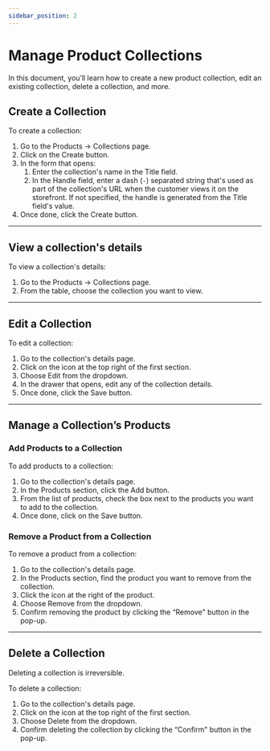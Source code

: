 ```yaml
---
sidebar_position: 2
---
```



# Manage Product Collections

In this document, you’ll learn how to create a new product collection, edit an existing collection, delete a collection, and more.

## Create a Collection

To create a collection:

1. Go to the Products → Collections page.
2. Click on the Create button.
3. In the form that opens:
    1. Enter the collection's name in the Title field.
    2. In the Handle field, enter a dash (`-`) separated string that's used as part of the collection's URL when the customer views it on the storefront. If not specified, the handle is generated from the Title field's value.
5. Once done, click the Create button.

---

## View a collection's details

To view a collection's details:

1. Go to the Products → Collections page.
2. From the table, choose the collection you want to view.

---

## Edit a Collection

To edit a collection:

1. Go to the collection's details page.
2. Click on the <InlineIcon Icon={EllipsisHorizontal} alt="three dots" /> icon at the top right of the first section.
3. Choose Edit from the dropdown.
4. In the drawer that opens, edit any of the collection details.
5. Once done, click the Save button.

---

## Manage a Collection’s Products

### Add Products to a Collection

To add products to a collection:

1. Go to the collection's details page.
2. In the Products section, click the Add button.
3. From the list of products, check the box next to the products you want to add to the collection.
4. Once done, click on the Save button.

### Remove a Product from a Collection

To remove a product from a collection:

1. Go to the collection's details page.
2. In the Products section, find the product you want to remove from the collection.
3. Click the <InlineIcon Icon={EllipsisHorizontal} alt="three dots" /> icon at the right of the product.
4. Choose Remove from the dropdown.
5. Confirm removing the product by clicking the “Remove" button in the pop-up.

---

## Delete a Collection

<Note type="warning">

Deleting a collection is irreversible.

</Note>

To delete a collection:

1. Go to the collection's details page.
2. Click on the <InlineIcon Icon={EllipsisHorizontal} alt="three dots" /> icon at the top right of the first section.
3. Choose Delete from the dropdown.
4. Confirm deleting the collection by clicking the “Confirm" button in the pop-up.
